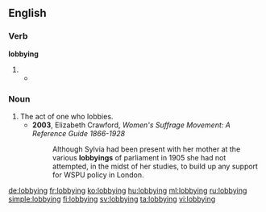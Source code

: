 ==English==
{{wikipedia}}

===Verb===
'''lobbying'''

# {{present participle of|lobby}}
#* {{quote-news|year=2012|date=April 15|author=Phil McNulty|work=BBC
|title=[http://www.bbc.co.uk/sport/0/football/17649443 Tottenham 1-5 Chelsea]
|passage=The referee seemed well placed to award the goal, but video evidence suggested the protests were well founded and the incident only strengthens the case of those '''lobbying''' for technology to assist officials.}}

===Noun===
{{en-noun}}

# The act of one who lobbies.
#* '''2003''', Elizabeth Crawford, ''Women's Suffrage Movement: A Reference Guide 1866-1928''
#*: Although Sylvia had been present with her mother at the various '''lobbyings''' of parliament in 1905 she had not attempted, in the midst of her studies, to build up any support for WSPU policy in London.

[[de:lobbying]]
[[fr:lobbying]]
[[ko:lobbying]]
[[hu:lobbying]]
[[ml:lobbying]]
[[ru:lobbying]]
[[simple:lobbying]]
[[fi:lobbying]]
[[sv:lobbying]]
[[ta:lobbying]]
[[vi:lobbying]]